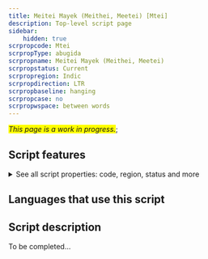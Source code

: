 ```yaml
---
title: Meitei Mayek (Meithei, Meetei) [Mtei]
description: Top-level script page
sidebar:
    hidden: true
scrpropcode: Mtei
scrpropType: abugida
scrpropname: Meitei Mayek (Meithei, Meetei)
scrpropstatus: Current
scrpropregion: Indic
scrpropdirection: LTR
scrpropbaseline: hanging
scrpropcase: no
scrpropwspace: between words
---
```


<span style='background-color:yellow'>_This page is a work in progress._</span>;


## Script features

<details>
<summary> See all script properties: code, region, status and more</summary>
<ScriptInfo />
</details>

## Languages that use this script

<WsList script='Mtei' wsMax='5' />

## Script description

To be completed...

